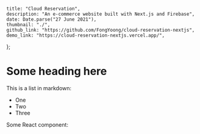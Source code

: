     title: "Cloud Reservation",
    description: "An e-commerce website built with Next.js and Firebase",
    date: Date.parse("27 June 2021"),
    thumbnail: "./",
    github_link: "https://github.com/FongYoong/cloud-reservation-nextjs",
    demo_link: "https://cloud-reservation-nextjs.vercel.app/",
};

# Some heading here

This is a list in markdown:

- One
- Two
- Three

Some React component:
